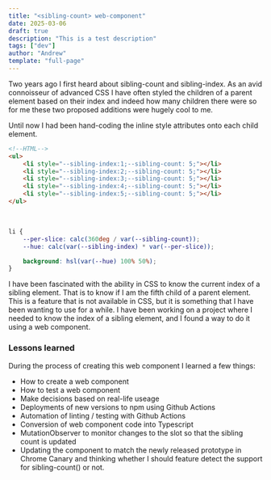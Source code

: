 ```yaml
---
title: "<sibling-count> web-component"
date: 2025-03-06
draft: true
description: "This is a test description"
tags: ["dev"]
author: "Andrew"
template: "full-page"
---
```



Two years ago I first heard about sibling-count and sibling-index. As an avid connoisseur of advanced CSS I have often styled the children of a parent element based on their index and indeed how many children there were so for me these two proposed additions were hugely cool to me.

Until now I had been hand-coding the inline style attributes onto each child element.

```html title="index.html"
<!--HTML-->
<ul>
    <li style="--sibling-index:1;--sibling-count: 5;"></li>
    <li style="--sibling-index:2;--sibling-count: 5;"></li>
    <li style="--sibling-index:3;--sibling-count: 5;"></li>
    <li style="--sibling-index:4;--sibling-count: 5;"></li>
    <li style="--sibling-index:5;--sibling-count: 5;"></li>
</ul>
```

<br />

```css title="style.css"
li {
    --per-slice: calc(360deg / var(--sibling-count));
    --hue: calc(var(--sibling-index) * var(--per-slice));

    background: hsl(var(--hue) 100% 50%);
}
```

<SiblingChildDemo1 />

I have been fascinated with the ability in CSS to know the current index of a sibling element. That is to know if I am the fifth child of a parent element. This is a feature that is not available in CSS, but it is something that I have been wanting to use for a while. I have been working on a project where I needed to know the index of a sibling element, and I found a way to do it using a web component.

### Lessons learned

During the process of creating this web component I learned a few things:

- How to create a web component
- How to test a web component
- Make decisions based on real-life useage
- Deployments of new versions to npm using Github Actions
- Automation of linting / testing with Github Actions
- Conversion of web component code into Typescript
- MutationObserver to monitor changes to the slot so that the sibling count is updated
- Updating the component to match the newly released prototype in Chrome Canary and thinking whether I should feature detect the support for sibling-count() or not.
